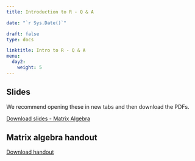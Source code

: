 ---
title: Introduction to R - Q & A

date: "`r Sys.Date()`"

draft: false
type: docs

linktitle: Intro to R - Q & A
menu:
  day2:
    weight: 5
---

## Slides

We recommend opening these in new tabs and then download the PDFs.

[Download slides - Matrix Algebra](../../../Course_Modularization/Intro to R/matrix_algebra_slides.pptx)

## Matrix algebra handout

[Download handout](../../../Course_Modularization/Intro to R/matrix.algebra.pdf)